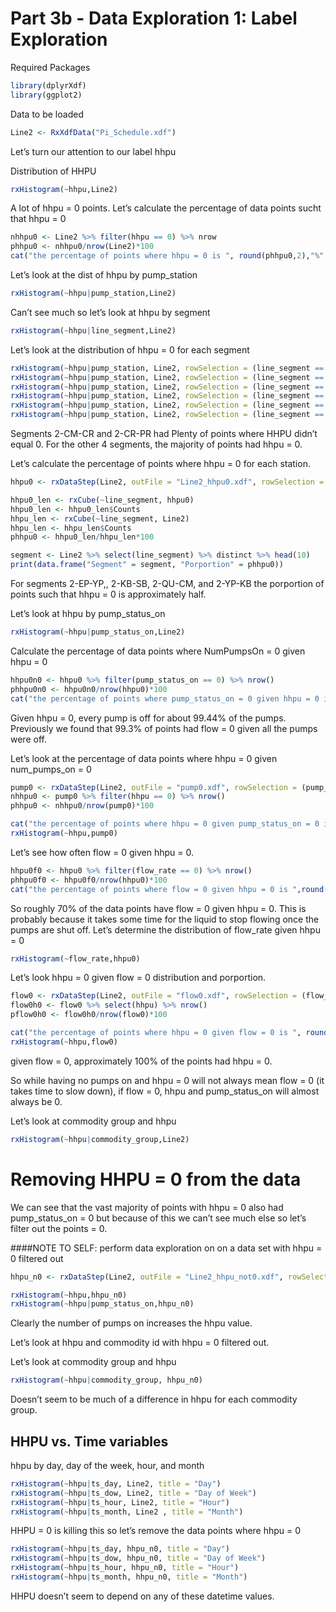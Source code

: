 # Part 3b - Data Exploration 1: Label Exploration

Required Packages

```r

library(dplyrXdf)
library(ggplot2)

```

Data to be loaded

```r

Line2 <- RxXdfData("Pi_Schedule.xdf")

```

Let's turn our attention to our label hhpu

Distribution of HHPU

```r

rxHistogram(~hhpu,Line2)

```

A lot of hhpu = 0 points. Let's calculate the percentage of data points sucht that hhpu = 0

```r

nhhpu0 <- Line2 %>% filter(hhpu == 0) %>% nrow
phhpu0 <- nhhpu0/nrow(Line2)*100
cat("the percentage of points where hhpu = 0 is ", round(phhpu0,2),"%",sep="")

```

Let's look at the dist of hhpu by pump_station

```r

rxHistogram(~hhpu|pump_station,Line2)

```

Can't see much so let's look at hhpu by segment

```r

rxHistogram(~hhpu|line_segment,Line2)

```

Let's look at the distribution of hhpu = 0 for each segment

```r

rxHistogram(~hhpu|pump_station, Line2, rowSelection = (line_segment == "2-CM-CR"), title = "2-CM-CR")
rxHistogram(~hhpu|pump_station, Line2, rowSelection = (line_segment == "2-CR-PR"), title = "2-CR-PR")
rxHistogram(~hhpu|pump_station, Line2, rowSelection = (line_segment == "2-KB-SB"), title = "2-KB-SB")
rxHistogram(~hhpu|pump_station, Line2, rowSelection = (line_segment == "2-QU-CM"), title = "2-QU-CM")
rxHistogram(~hhpu|pump_station, Line2, rowSelection = (line_segment == "2-EP-YP"), title = "2-EP-YP")
rxHistogram(~hhpu|pump_station, Line2, rowSelection = (line_segment == "2-YP-KB"), title = "2-YP-KB")

```

Segments 2-CM-CR and 2-CR-PR had Plenty of points where HHPU didn't equal 0. For the other 4 segments, the majority of points had hhpu = 0.

Let's calculate the percentage of points where hhpu = 0 for each station.

```r

hhpu0 <- rxDataStep(Line2, outFile = "Line2_hhpu0.xdf", rowSelection = (hhpu == 0), overwrite = T)

hhpu0_len <- rxCube(~line_segment, hhpu0)
hhpu0_len <- hhpu0_len$Counts
hhpu_len <- rxCube(~line_segment, Line2)
hhpu_len <- hhpu_len$Counts
phhpu0 <- hhpu0_len/hhpu_len*100

segment <- Line2 %>% select(line_segment) %>% distinct %>% head(10)
print(data.frame("Segment" = segment, "Porportion" = phhpu0))

```

For segments 2-EP-YP,, 2-KB-SB, 2-QU-CM, and 2-YP-KB the porportion of points such that hhpu = 0 is approximately half.

Let's look at hhpu by pump_status_on

```r

rxHistogram(~hhpu|pump_status_on,Line2)

```

Calculate the percentage of data points where NumPumpsOn = 0 given hhpu = 0

```r

hhpu0n0 <- hhpu0 %>% filter(pump_status_on == 0) %>% nrow()
phhpu0n0 <- hhpu0n0/nrow(hhpu0)*100
cat("the percentage of points where pump_status_on = 0 given hhpu = 0 is ",round(phhpu0n0,2),"%",sep="")

```

Given hhpu = 0, every pump is off for about 99.44% of the pumps. Previously we found that 99.3% of points had flow = 0 given all the pumps were off.

Let's look at the percentage of data points where hhpu = 0 given num_pumps_on = 0

```r

pump0 <- rxDataStep(Line2, outFile = "pump0.xdf", rowSelection = (pump_status_on == 0), overwrite = T)
nhhpu0 <- pump0 %>% filter(hhpu == 0) %>% nrow()
phhpu0 <- nhhpu0/nrow(pump0)*100

cat("the percentage of points where hhpu = 0 given pump_status_on = 0 is ",round(phhpu0,2),"%",sep="")
rxHistogram(~hhpu,pump0)

```

Let's see how often flow = 0 given hhpu = 0.

```r

hhpu0f0 <- hhpu0 %>% filter(flow_rate == 0) %>% nrow()
phhpu0f0 <- hhpu0f0/nrow(hhpu0)*100
cat("the percentage of points where flow = 0 given hhpu = 0 is ",round(phhpu0f0,2),"%",sep="")

```

So roughly 70% of the data points have flow = 0 given hhpu = 0. This is probably because it takes some time for the liquid to stop flowing once the pumps are shut off. Let's determine the distribution of flow_rate given hhpu = 0

```r

rxHistogram(~flow_rate,hhpu0)

```

Let's look hhpu = 0 given flow = 0 distribution and porportion.

```r

flow0 <- rxDataStep(Line2, outFile = "flow0.xdf", rowSelection = (flow_rate == 0), overwrite = T)
flow0h0 <- flow0 %>% select(hhpu) %>% nrow()
pflow0h0 <- flow0h0/nrow(flow0)*100

cat("the percentage of points where hhpu = 0 given flow = 0 is ", round(pflow0h0,2),"%",sep="")
rxHistogram(~hhpu,flow0)

```

given flow = 0, approximately 100% of the points had hhpu = 0.

So while having no pumps on and hhpu = 0 will not always mean flow = 0 (it takes time to slow down), if flow = 0, hhpu and pump_status_on will almost always be 0.

Let's look at commodity group and hhpu

```r

rxHistogram(~hhpu|commodity_group,Line2)

```

# Removing HHPU = 0 from the data

We can see that the vast majority of points with hhpu = 0 also had pump_status_on = 0 but because of this we can't see much else so let's filter out the points = 0.

####NOTE TO SELF: perform data exploration on on a data set with hhpu = 0 filtered out

```r

hhpu_n0 <- rxDataStep(Line2, outFile = "Line2_hhpu_not0.xdf", rowSelection = (hhpu != 0), overwrite = T)

rxHistogram(~hhpu,hhpu_n0)
rxHistogram(~hhpu|pump_status_on,hhpu_n0)

```

Clearly the number of pumps on increases the hhpu value.

Let's look at hhpu and commodity id with hhpu = 0 filtered out.

Let's look at commodity group and hhpu

```r

rxHistogram(~hhpu|commodity_group, hhpu_n0)

```

Doesn't seem to be much of a difference in hhpu for each commodity group.


## HHPU vs. Time variables

hhpu by day, day of the week, hour, and month

```r

rxHistogram(~hhpu|ts_day, Line2, title = "Day")
rxHistogram(~hhpu|ts_dow, Line2, title = "Day of Week")
rxHistogram(~hhpu|ts_hour, Line2, title = "Hour")
rxHistogram(~hhpu|ts_month, Line2 , title = "Month")

```

HHPU = 0 is killing this so let's remove the data points where hhpu = 0

```r

rxHistogram(~hhpu|ts_day, hhpu_n0, title = "Day")
rxHistogram(~hhpu|ts_dow, hhpu_n0, title = "Day of Week")
rxHistogram(~hhpu|ts_hour, hhpu_n0, title = "Hour")
rxHistogram(~hhpu|ts_month, hhpu_n0, title = "Month")

```

HHPU doesn't seem to depend on any of these datetime values.

